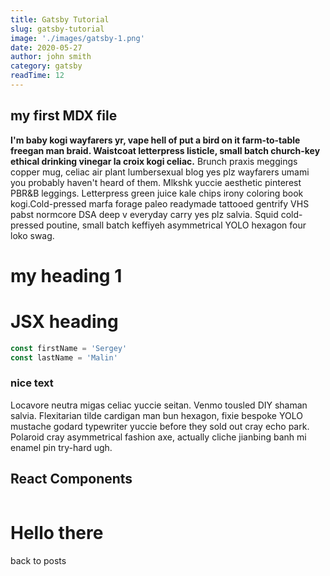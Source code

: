 ```yaml
---
title: Gatsby Tutorial
slug: gatsby-tutorial
image: './images/gatsby-1.png'
date: 2020-05-27
author: john smith
category: gatsby
readTime: 12
---
```



## my first MDX file

**I'm baby kogi wayfarers yr, vape hell of put a bird on it farm-to-table freegan man braid. Waistcoat letterpress listicle, small batch church-key ethical drinking vinegar la croix kogi celiac.**
Brunch praxis meggings copper mug, celiac air plant lumbersexual blog yes plz wayfarers umami you probably haven't heard of them. Mlkshk yuccie aesthetic pinterest PBR&B leggings. Letterpress green juice kale chips irony coloring book kogi.Cold-pressed marfa forage paleo readymade tattooed gentrify VHS pabst normcore DSA deep v everyday carry yes plz salvia. Squid cold-pressed poutine, small batch keffiyeh asymmetrical YOLO hexagon four loko swag.

# my heading 1

<h1>JSX heading</h1>

<div className="code">

```js
const firstName = 'Sergey'
const lastName = 'Malin'
```

</div>

<div className="nice-text">
 <h3>nice text</h3>

<FiInfo className="nice-text-icon" />

Locavore neutra migas celiac yuccie seitan. Venmo tousled DIY shaman salvia. Flexitarian tilde cardigan man bun hexagon, fixie bespoke YOLO mustache godard typewriter yuccie before they sold out cray echo park. Polaroid cray asymmetrical fashion axe, actually cliche jianbing banh mi enamel pin try-hard ugh.

 </div>

<h2>React Components </h2>

<Counter />

```jsx

```

<LikeButton />

<h1>Hello there</h1>
<Link to="/posts" className="btn center-btn">
  back to posts
</Link>
